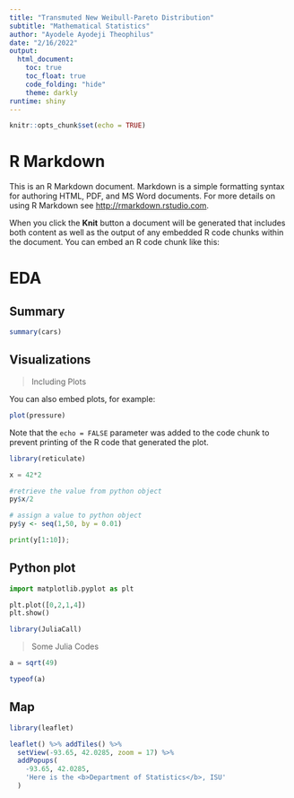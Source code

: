 ---
title: "Transmuted New Weibull-Pareto Distribution"
subtitle: "Mathematical Statistics"
author: "Ayodele Ayodeji Theophilus"
date: "2/16/2022"
output: 
  html_document:
    toc: true
    toc_float: true
    code_folding: "hide"
    theme: darkly
runtime: shiny
---

```{r setup, include=FALSE}
knitr::opts_chunk$set(echo = TRUE)
```

# R Markdown

This is an R Markdown document. Markdown is a simple formatting syntax for authoring HTML, PDF, and MS Word documents. For more details on using R Markdown see <http://rmarkdown.rstudio.com>.

When you click the **Knit** button a document will be generated that includes both content as well as the output of any embedded R code chunks within the document. You can embed an R code chunk like this:

# EDA{.tabset}

## Summary


```{r cars, comment=""}
summary(cars)
```

## Visualizations

> Including Plots

You can also embed plots, for example:

```{r pressure, echo=FALSE, dpi=95}
plot(pressure)
```

Note that the `echo = FALSE` parameter was added to the code chunk to prevent printing of the R code that generated the plot.

```{r}
library(reticulate)
```


```{python}
x = 42*2
```


```{r}
#retrieve the value from python object
py$x/2
```

```{r}
# assign a value to python object
py$y <- seq(1,50, by = 0.01)
```


```{python}
print(y[1:10]);
```

## Python plot

```{python}
import matplotlib.pyplot as plt

plt.plot([0,2,1,4])
plt.show()
```

```{r}
library(JuliaCall)
```


> Some Julia Codes

```{julia}
a = sqrt(49)

typeof(a)
```


## Map

```{r}
library(leaflet)

leaflet() %>% addTiles() %>% 
  setView(-93.65, 42.0285, zoom = 17) %>% 
  addPopups(
    -93.65, 42.0285,
    'Here is the <b>Department of Statistics</b>, ISU'
  )
```

